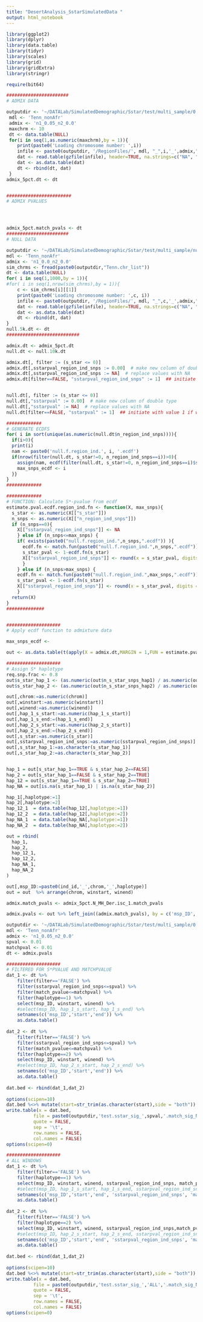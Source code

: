 ```yaml
---
title: "DesertAnalysis_SstarSimulatedData "
output: html_notebook
---
```


```r
library(ggplot2)
library(dplyr)
library(data.table)
library(tidyr)
library(scales)
library(grid)
library(gridExtra)
library(stringr)

require(bit64)
```

```r
#######################
# ADMIX DATA

outputdir <- '~/DATALab/SimulatedDemographic/Sstar/test/multi_sample/0.05_pct/'
 mdl <- 'Tenn_nonAfr'
 admix <- 'n1_0.05_n2_0.0'
 maxchrm <- 10
 dt <- data.table(NULL)
 for(i in seq(1,as.numeric(maxchrm),by = 1)){
    print(paste0('Loading chromosome number: ',i))
    infile <- paste0(outputdir, '/RegionFiles/', mdl, "_",i,'_',admix,".windowcalc_out.gz")
    dat <- read.table(gzfile(infile), header=TRUE, na.strings=c("NA", "None",'.'), as.is = TRUE)
    dat <- as.data.table(dat)
    dt <- rbind(dt, dat)
 }
admix_5pct.dt <- dt


########################
# ADMIX PVALUES




admix_5pct.match_pvals <- dt
#######################
# NULL DATA

outputdir <- '~/DATALab/SimulatedDemographic/Sstar/test/multi_sample/null/'
mdl <- 'Tenn_nonAfr'
admix <- 'n1_0.0_n2_0.0'
sim_chrms <- fread(paste0(outputdir,"Tenn.chr_list"))
dt <- data.table(NULL)
for( i in seq(1,1000,by = 1)){
#for( i in seq(1,nrow(sim_chrms),by = 1)){
    c <- sim_chrms[i][[1]]
    print(paste0('Loading chromosome number: ',c, i))
    infile <- paste0(outputdir, '/RegionFiles/', mdl, "_",c,'_',admix,".windowcalc_out.gz")
    dat <- read.table(gzfile(infile), header=TRUE, na.strings=c("NA", "None",'.'), as.is = TRUE)
    dat <- as.data.table(dat)
    dt <- rbind(dt, dat)
}
null.5k.dt <- dt
###########################
```


```r
admix.dt <- admix_5pct.dt
null.dt <- null.10k.dt
```


```r
admix.dt[, filter := (s_star <= 0)]
admix.dt[,sstarpval_region_ind_snps := 0.00]  # make new column of double type
admix.dt[,sstarpval_region_ind_snps := NA]  # replace values with NA
admix.dt[filter==FALSE, "sstarpval_region_ind_snps" := 1]  ## initiate with value 1 if window passed filters'


null.dt[, filter := (s_star <= 0)]
null.dt[,"sstarpval" := 0.00]  # make new column of double type
null.dt[,"sstarpval" := NA]  # replace values with NA
null.dt[filter==FALSE, "sstarpval" := 1]  ## initiate with value 1 if window passed filters
```


```r
#############
# GENERATE ECDFS
for( i in sort(unique(as.numeric(null.dt$n_region_ind_snps)))){
  if(i>0){
  print(i)
  nam <- paste0('null.f.region_ind.', i, '.ecdf')
  if(nrow(filter(null.dt, s_star!=0, n_region_ind_snps==i))>0){
    assign(nam, ecdf(filter(null.dt, s_star!=0, n_region_ind_snps==i)$s_star))
    max_snps_ecdf <- i
  }}
}
#############

#############
# FUNCTION: Calculate S*-pvalue from ecdf
estimate.pval.ecdf.region_ind.fn <- function(X, max_snps){
  s_star <- as.numeric(X[["s_star"]])
  n_snps <- as.numeric(X[["n_region_ind_snps"]])
  if (n_snps==0){
    X[["sstarpval_region_ind_snps"]] <- NA
    } else if (n_snps<=max_snps) {
    if( exists(paste0("null.f.region_ind.",n_snps,".ecdf")) ){
      ecdf.fn <- match.fun(paste0("null.f.region_ind.",n_snps,".ecdf"))
      s_star_pval <- 1-ecdf.fn(s_star)
      X[["sstarpval_region_ind_snps"]] <- round(x = s_star_pval, digits = 4)
      }
    } else if (n_snps>max_snps) {
    ecdf.fn <- match.fun(paste0("null.f.region_ind.",max_snps,".ecdf"))
    s_star_pval <- 1-ecdf.fn(s_star)
    X[["sstarpval_region_ind_snps"]] <- round(x = s_star_pval, digits = 4)
    }
  return(X)
}
##############


####################
# Apply ecdf function to admixture data

max_snps_ecdf <- 

out <- as.data.table(t(apply(X = admix.dt,MARGIN = 1,FUN = estimate.pval.ecdf.region_ind.fn, max_snps=244)))

```


```r
####################
# Assign S* haplotype
req.snp.frac <- 0.8
out$s_star_hap_1 <- (as.numeric(out$n_s_star_snps_hap1) / as.numeric(out$num_s_star_snps)) >= req.snp.frac
out$s_star_hap_2 <- (as.numeric(out$n_s_star_snps_hap2) / as.numeric(out$num_s_star_snps)) >= req.snp.frac 

out[,chrom:=as.numeric(chrom)]
out[,winstart:=as.numeric(winstart)]
out[,winend:=as.numeric(winend)]
out[,hap_1_s_start:=as.numeric(hap_1_s_start)]
out[,hap_1_s_end:=(hap_1_s_end)]
out[,hap_2_s_start:=as.numeric(hap_2_s_start)]
out[,hap_2_s_end:=(hap_2_s_end)]
out[,s_star:=as.numeric(s_star)]
out[,sstarpval_region_ind_snps:=as.numeric(sstarpval_region_ind_snps)]
out[,s_star_hap_1:=as.character(s_star_hap_1)]
out[,s_star_hap_2:=as.character(s_star_hap_2)]


hap_1 = out[s_star_hap_1==TRUE & s_star_hap_2==FALSE]
hap_2 = out[s_star_hap_1==FALSE & s_star_hap_2==TRUE]
hap_12 = out[s_star_hap_1==TRUE & s_star_hap_2==TRUE]
hap_NA = out[is.na(s_star_hap_1) | is.na(s_star_hap_2)]

hap_1[,haplotype:=1]
hap_2[,haplotype:=2]
hap_12_1  = data.table(hap_12[,haplotype:=1])
hap_12_2  = data.table(hap_12[,haplotype:=2])
hap_NA_1  = data.table(hap_NA[,haplotype:=1])
hap_NA_2  = data.table(hap_NA[,haplotype:=2])

out = rbind(
  hap_1,
  hap_2,
  hap_12_1,
  hap_12_2,
  hap_NA_1,
  hap_NA_2
)

out[,msp_ID:=paste0(ind_id,'_',chrom,'_',haplotype)]
out = out  %>% arrange(chrom, winstart, winend)
```


```r
admix.match_pvals <- admix_5pct.N_MH_Der.isc_1.match_pvals

admix.pvals <- out %>% left_join((admix.match_pvals), by = c('msp_ID', 'winstart', 'winend','haplotype')) %>% as.data.table()

```


```r

outputdir <- '~/DATALab/SimulatedDemographic/Sstar/test/multi_sample/0.05_pct/'  
mdl <- 'Tenn_nonAfr'
admix <- 'n1_0.05_n2_0.0'
spval <- 0.01
matchpval <- 0.01
dt <- admix.pvals

```


```r
####################
# FILTERED FOR S*PVALUE AND MATCHPVALUE
dat_1 <- dt %>%
    filter(filter=='FALSE') %>%
    filter(sstarpval_region_ind_snps<=spval) %>%
    filter(match_pvalue<=matchpval) %>%
    filter(haplotype==1) %>%
    select(msp_ID, winstart, winend) %>%
    #select(msp_ID, hap_1_s_start, hap_1_s_end) %>%
    setnames(c('msp_ID','start','end')) %>%
    as.data.table()
  
dat_2 <- dt %>%
    filter(filter=='FALSE') %>%
    filter(sstarpval_region_ind_snps<=spval) %>%
    filter(match_pvalue<=matchpval) %>%
    filter(haplotype==2) %>%
    select(msp_ID, winstart, winend) %>%
    #select(msp_ID, hap_2_s_start, hap_2_s_end) %>%
    setnames(c('msp_ID','start','end')) %>%
    as.data.table()
  
dat.bed <- rbind(dat_1,dat_2)
  
options(scipen=10)
dat.bed %<>% mutate(start=str_trim(as.character(start),side = "both")) %>% mutate(end=str_trim(as.character(end), side = "both"))
write.table(x = dat.bed,
          file = paste0(outputdir,'test.sstar_sig_',spval,'.match_sig_N_',matchpval,'.isc_1','.bed'),
          quote = FALSE,
          sep = '\t',
          row.names = FALSE,
          col.names = FALSE)
options(scipen=0)
```


```r
####################
# ALL WINDOWS
dat_1 <- dt %>%
    filter(filter=='FALSE') %>%
    filter(haplotype==1) %>%
    select(msp_ID, winstart, winend, sstarpval_region_ind_snps, match_pvalue) %>%
    #select(msp_ID, hap_1_s_start, hap_1_s_end, sstarpval_region_ind_snps, match_pvalue) %>%
    setnames(c('msp_ID','start','end', 'sstarpval_region_ind_snps', 'match_pvalue')) %>%
    as.data.table()
  
dat_2 <- dt %>%
    filter(filter=='FALSE') %>%
    filter(haplotype==2) %>%
    select(msp_ID, winstart, winend, sstarpval_region_ind_snps,match_pvalue) %>%
    #select(msp_ID, hap_2_s_start, hap_2_s_end, sstarpval_region_ind_snps,match_pvalue) %>%
    setnames(c('msp_ID','start','end', 'sstarpval_region_ind_snps', 'match_pvalue')) %>%
    as.data.table()
  
dat.bed <- rbind(dat_1,dat_2)
  
options(scipen=10)
dat.bed %<>% mutate(start=str_trim(as.character(start),side = "both")) %>% mutate(end=str_trim(as.character(end), side = "both"))
write.table(x = dat.bed,
          file = paste0(outputdir,'test.sstar_sig_','ALL','.match_sig_N_MH_','ALL','.isc_1','.bed'),
          quote = FALSE,
          sep = '\t',
          row.names = FALSE,
          col.names = FALSE)
options(scipen=0)
```


